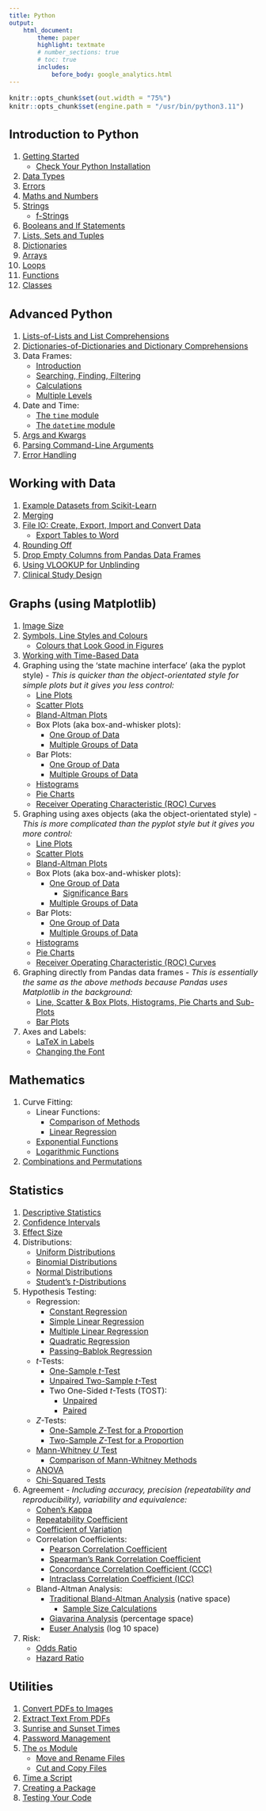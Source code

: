 ```yaml
---
title: Python
output:
    html_document:
        theme: paper
        highlight: textmate
        # number_sections: true
        # toc: true
        includes:
            before_body: google_analytics.html
---
```


<font size="3">

```r
knitr::opts_chunk$set(out.width = "75%")
knitr::opts_chunk$set(engine.path = "/usr/bin/python3.11")
```

## Introduction to Python
1. [Getting Started](python/intro/getting_started.html)
    - [Check Your Python Installation](python/intro/installation_check.html)
2. [Data Types](python/intro/data_types.html)
3. [Errors](python/intro/errors.html)
4. [Maths and Numbers](python/intro/maths_numbers.html)
5. [Strings](python/intro/strings.html)
    - [f-Strings](python/intro/f_strings.html)
6. [Booleans and If Statements](python/intro/booleans.html)
7. [Lists, Sets and Tuples](python/intro/lists.html)
8. [Dictionaries](python/intro/dictionaries.html)
9. [Arrays](python/intro/arrays.html)
10. [Loops](python/intro/loops.html)
11. [Functions](python/intro/functions.html)
12. [Classes](python/intro/classes.html)

## Advanced Python
1. [Lists-of-Lists and List Comprehensions](python/advanced/lists.html)
2. [Dictionaries-of-Dictionaries and Dictionary Comprehensions](python/advanced/dictionaries.html)
3. Data Frames:
    - [Introduction](python/advanced/data_frames_intro.html)
    - [Searching, Finding, Filtering](python/advanced/data_frames_searching.html)
    - [Calculations](python/advanced/data_frames_calculations.html)
    - [Multiple Levels](python/advanced/data_frames_multi_level.html)
4. Date and Time:
    - [The `time` module](python/advanced/time.html)
    - [The `datetime` module](python/advanced/datetime.html)
    <!-- - [Timezones] -->
    <!-- - [Time a Script] -->
5. [Args and Kwargs](python/advanced/args_kwargs.html)
<!-- 6. Python and the Terminal -->
<!--     - Parsing Command-Line Arguments -->
<!--     - Run Terminal Commands in Python -->
<!--     - Prompt for User Input -->
6. [Parsing Command-Line Arguments](python/advanced/argument_parsing.html)
<!-- 7. [Webscraping] -->
<!-- 8. [Bitwise Operators] -->
9. [Error Handling](python/advanced/error_handling.html)
<!-- 10. [Linting] -->
<!-- 11. [Variable Scope] -->

## Working with Data
1. [Example Datasets from Scikit-Learn](python/data/sklearn_datasets.html)
2. [Merging](python/data/merging.html)
3. [File IO: Create, Export, Import and Convert Data](python/data/create_export_import_convert.html)
    - [Export Tables to Word](python/data/export_to_word.html)
4. [Rounding Off](python/data/rounding_off.html)
5. [Drop Empty Columns from Pandas Data Frames](python/data/drop_columns_false.html)
6. [Using VLOOKUP for Unblinding](python/data/vlookup_unblinding.html)
7. [Clinical Study Design](python/data/clinical_study_design.html)

## Graphs (using Matplotlib)
1. [Image Size](python/graphs/image_size.html)
2. [Symbols, Line Styles and Colours](python/graphs/symbols_linestyles_colours.html)
    - [Colours that Look Good in Figures](python/graphs/colours_good_figures.html)
3. [Working with Time-Based Data](python/graphs/time_data.html)
4. Graphing using the 'state machine interface' (aka the pyplot style) _- This is quicker than the object-orientated style for simple plots but it gives you less control:_
    - [Line Plots](python/graphs/plt_based/lineplots.html)
    - [Scatter Plots](python/graphs/plt_based/scatterplots.html)
    - [Bland-Altman Plots](python/graphs/plt_based/bland_altman.html)
    - Box Plots (aka box-and-whisker plots):
        + [One Group of Data](python/graphs/plt_based/boxplots_single_group.html)
        + [Multiple Groups of Data](python/graphs/plt_based/boxplots_multiple_groups.html)
    + Bar Plots:
        + [One Group of Data](python/graphs/plt_based/barplots_single_group.html)
        + [Multiple Groups of Data](python/graphs/plt_based/barplots_multiple_groups.html)
    + [Histograms](python/graphs/plt_based/histograms.html)
    + [Pie Charts](python/graphs/plt_based/pie_charts.html)
    - [Receiver Operating Characteristic (ROC) Curves](python/graphs/plt_based/roc_curves.html)
5. Graphing using axes objects (aka the object-orientated style) _- This is more complicated than the pyplot style but it gives you more control:_
    - [Line Plots](python/graphs/ax_based/lineplots.html)
    - [Scatter Plots](python/graphs/ax_based/scatterplots.html)
    - [Bland-Altman Plots](python/graphs/ax_based/bland_altman.html)
    - Box Plots (aka box-and-whisker plots):
        + [One Group of Data](python/graphs/ax_based/boxplots_single_group.html)
            * [Significance Bars](python/graphs/ax_based/boxplots_significance.html)
        + [Multiple Groups of Data](python/graphs/ax_based/boxplots_multiple_groups.html)
    + Bar Plots:
        + [One Group of Data](python/graphs/ax_based/barplots_single_group.html)
        + [Multiple Groups of Data](python/graphs/ax_based/barplots_multiple_groups.html)
    - [Histograms](python/graphs/ax_based/histograms.html)
    - [Pie Charts](python/graphs/ax_based/pie_charts.html)
    - [Receiver Operating Characteristic (ROC) Curves](python/graphs/ax_based/roc_curves.html)
6. Graphing directly from Pandas data frames _- This is essentially the same as the above methods because Pandas uses Matplotlib in the background:_
    - [Line, Scatter & Box Plots, Histograms, Pie Charts and Sub-Plots](python/graphs/pandas/line_scatter_box_histograms_pie_subplots.html)
    - [Bar Plots](python/graphs/pandas/bar_plots.html)
7. Axes and Labels:
    - [LaTeX in Labels](python/graphs/axes_and_labels/latex_in_labels.html)
    - [Changing the Font](python/graphs/axes_and_labels/changing_the_font.html)

## Mathematics
1. Curve Fitting:
    - Linear Functions:
        - [Comparison of Methods](python/mathematics/curve_fitting/linear_comparison.html)
        - [Linear Regression](python/mathematics/curve_fitting/linear_regression.html)
    - [Exponential Functions](python/mathematics/curve_fitting/exponential.html)
    - [Logarithmic Functions](python/mathematics/curve_fitting/logarithmic.html)
2. [Combinations and Permutations](python/mathematics/combinations_permutations.html)

## Statistics
1. [Descriptive Statistics](python/statistics/descriptive_statistics.html)
2. [Confidence Intervals](python/statistics/confidence_intervals.html)
4. [Effect Size](python/statistics/effect_size.html)
5. Distributions:
    - [Uniform Distributions](python/statistics/distributions/uniform.html)
    - [Binomial Distributions](python/statistics/distributions/binomial.html)
    - [Normal Distributions](python/statistics/distributions/normal.html)
    - [Student's *t*-Distributions](python/statistics/distributions/students_t.html)
5. Hypothesis Testing:
    - Regression:
        + [Constant Regression](python/statistics/hypothesis_testing/constant_regression.html)
        + [Simple Linear Regression](python/statistics/hypothesis_testing/simple_linear_regression.html)
        + [Multiple Linear Regression](python/statistics/hypothesis_testing/multiple_linear_regression.html)
        + [Quadratic Regression](python/statistics/hypothesis_testing/quadratic_regression.html)
        - [Passing–Bablok Regression](python/statistics/hypothesis_testing/passing_bablok.html)
    - *t*-Tests:
        - [One-Sample *t*-Test](python/statistics/hypothesis_testing/one_sample_t_test.html)
        - [Unpaired Two-Sample *t*-Test](python/statistics/hypothesis_testing/unpaired_two_sample_t_test.html)
        - Two One-Sided *t*-Tests (TOST):
            + [Unpaired](python/statistics/hypothesis_testing/tost_unpaired.html)
            + [Paired](python/statistics/hypothesis_testing/tost_paired.html)
    - *Z*-Tests:
        + [One-Sample *Z*-Test for a Proportion](python/statistics/hypothesis_testing/one_sample_z_test_proportion.html)
        + [Two-Sample *Z*-Test for a Proportion](python/statistics/hypothesis_testing/two_sample_z_test_proportion.html)
    - [Mann-Whitney *U* Test](python/statistics/hypothesis_testing/mann_whitney_u_test.html)
        + [Comparison of Mann-Whitney Methods](python/statistics/hypothesis_testing/mann_whitney_u_test/comparison_of_methods.html)
    - [ANOVA](python/statistics/hypothesis_testing/anova.html)
    - [Chi-Squared Tests](python/statistics/hypothesis_testing/chi_squared.html)
6. Agreement _- Including accuracy, precision (repeatability and reproducibility), variability and equivalence:_
    - [Cohen's Kappa](python/statistics/agreement/cohens_kappa.html)
    - [Repeatability Coefficient](python/statistics/agreement/repeatability_coefficient.html)
    - [Coefficient of Variation](python/statistics/agreement/coefficient_of_variation.html)
    - Correlation Coefficients:
        - [Pearson Correlation Coefficient](python/statistics/agreement/pearson_correlation_coefficient.html)
        - [Spearman's Rank Correlation Coefficient](python/statistics/agreement/spearmans_rank_correlation_coefficient.html)
        - [Concordance Correlation Coefficient (CCC)](python/statistics/agreement/concordance_correlation_coefficient.html)
        - [Intraclass Correlation Coefficient (ICC)](python/statistics/agreement/intraclass_correlation.html)
    - Bland-Altman Analysis:
        - [Traditional Bland-Altman Analysis](python/statistics/agreement/bland_altman.html) (native space)
            + [Sample Size Calculations](python/statistics/agreement/bland_altman_sample_size.html)
        - [Giavarina Analysis](python/statistics/agreement/giavarina.html) (percentage space)
        - [Euser Analysis](python/statistics/agreement/euser.html) (log 10 space)
7. Risk:
    - [Odds Ratio](python/statistics/risk/odds_ratio.html)
    - [Hazard Ratio](python/statistics/risk/hazard_ratio.html)

## Utilities
1. [Convert PDFs to Images](python/utilities/pdfs_to_pngs.html)
2. [Extract Text From PDFs](python/utilities/extract_text_from_pdfs.html)
3. [Sunrise and Sunset Times](python/utilities/sunrise_sunset.html)
4. [Password Management](python/utilities/passwords.html)
5. [The `os` Module](python/utilities/the_os_module.html)
    - [Move and Rename Files](python/utilities/move_and_rename.html)
    - [Cut and Copy Files](python/utilities/cut_copy_files.html)
6. [Time a Script](python/utilities/time_a_script.html)
7. [Creating a Package](python/utilities/creating_a_package.html)
8. [Testing Your Code](python/utilities/testing_your_code.html)


</font>
